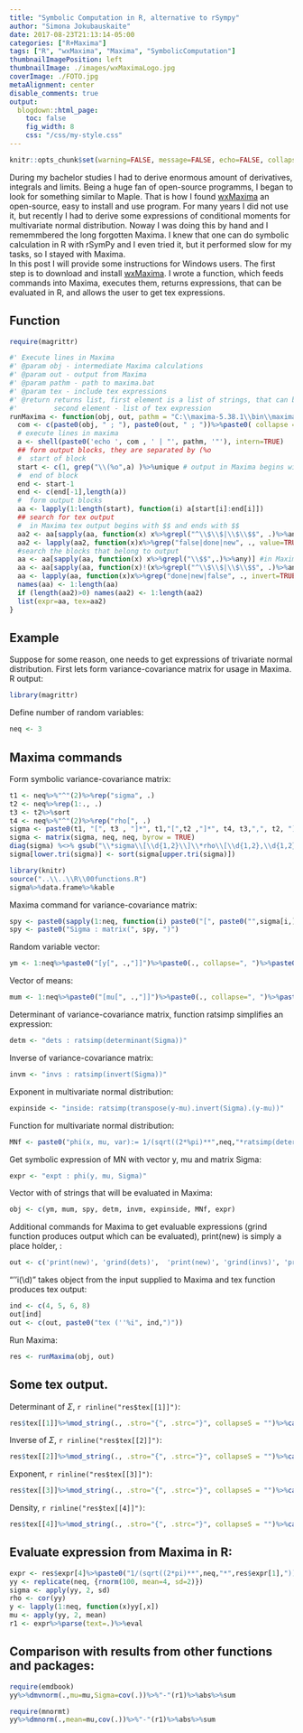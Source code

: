 ```yaml
---
title: "Symbolic Computation in R, alternative to rSympy"
author: "Simona Jokubauskaite"
date: 2017-08-23T21:13:14-05:00
categories: ["R+Maxima"]
tags: ["R", "wxMaxima", "Maxima", "SymbolicComputation"]
thumbnailImagePosition: left
thumbnailImage: ./images/wxMaximaLogo.jpg
coverImage: ./FOTO.jpg
metaAlignment: center
disable_comments: true
output:
  blogdown::html_page:
    toc: false
    fig_width: 8
    css: "/css/my-style.css"
--- 
```



```r
knitr::opts_chunk$set(warning=FALSE, message=FALSE, echo=FALSE, collapse = TRUE)
```

During my bachelor studies I had to derive enormous amount of derivatives, integrals and limits. Being a huge fan of open-source programms, I began to look for something similar to Maple. That is how I found   [wxMaxima](https://sourceforge.net/projects/wxmaxima/) an open-source, easy to install and use program. For many years I did not use it, but recently I had to derive some expressions of conditional moments for multivariate normal distribution. Noway I was doing this by hand and I rememmbered the long forgotten Maxima. I knew that one can do symbolic calculation in R with rSymPy and I even tried it, but it performed slow for my tasks, so I stayed with Maxima.  
In this post I will provide some instructions for Windows users. The first step is to download and install [wxMaxima](https://sourceforge.net/projects/wxmaxima/). 
I wrote a function, which feeds commands into Maxima, executes them, returns expressions, that can be evaluated in R, and allows the user to get tex expressions.

## Function
```r
require(magrittr)

#' Execute lines in Maxima
#' @param obj - intermediate Maxima calculations
#' @param out - output from Maxima
#' @param pathm - path to maxima.bat
#' @param tex - include tex expressions
#' @return returns list, first element is a list of strings, that can be evaluated in R.
#'         second element - list of tex expression 
runMaxima <- function(obj, out, pathm = "C:\\maxima-5.38.1\\bin\\maxima", tex=TRUE){
  com <- c(paste0(obj, " ; "), paste0(out, " ; "))%>%paste0( collapse = "")
  # execute lines in maxima
  a <- shell(paste0('echo ', com , ' | "', pathm, '"'), intern=TRUE)
  ## form output blocks, they are separated by (%o
  #  start of block
  start <- c(1, grep("\\(%o",a) )%>%unique # output in Maxima begins with lines "(%o\\d)"
  #  end of block
  end <- start-1
  end <- c(end[-1],length(a))
  #  form output blocks
  aa <- lapply(1:length(start), function(i) a[start[i]:end[i]]) 
  ## search for tex output
  #  in Maxima tex output begins with $$ and ends with $$
  aa2 <- aa[sapply(aa, function(x) x%>%grepl("^\\$\\$|\\$\\$$", .)%>%any)]
  aa2 <- lapply(aa2, function(x)x%>%grep("false|done|new", ., value=TRUE, invert=TRUE)%>%paste0(., collapse = ""))
  #search the blocks that belong to output
  aa <- aa[sapply(aa, function(x) x%>%grepl("\\$$",.)%>%any)] #in Maxima the last output of line is given by $
  aa <- aa[sapply(aa, function(x)!(x%>%grepl("^\\$\\$|\\$\\$$", .)%>%any))] #remove tex blocks, they begin with $, remove $ and spaces
  aa <- lapply(aa, function(x)x%>%grep("done|new|false", ., invert=TRUE, value=TRUE)%>%paste0(., collapse = "")%>%gsub("(  )|\\$$","",.)) #remove some unnec. output
  names(aa) <- 1:length(aa)
  if (length(aa2)>0) names(aa2) <- 1:length(aa2)
  list(expr=aa, tex=aa2)
}
```

## Example

Suppose for some reason, one needs to get expressions of trivariate normal distribution.
First lets form variance-covariance matrix for usage in Maxima. R output:

```r
library(magrittr)
```

Define number of random variables:

```r
neq <- 3
```

## Maxima commands

Form symbolic variance-covariance matrix:

```r
t1 <- neq%>%"^"(2)%>%rep("sigma", .)
t2 <- neq%>%rep(1:., .)
t3 <- t2%>%sort
t4 <- neq%>%"^"(2)%>%rep("rho[", .)
sigma <- paste0(t1, "[", t3 , "]*", t1,"[",t2 ,"]*", t4, t3,",", t2, "]" )
sigma <- matrix(sigma, neq, neq, byrow = TRUE) 
diag(sigma) %<>% gsub("\\*sigma\\[\\d{1,2}\\]\\*rho\\[\\d{1,2},\\d{1,2}\\]","**2", .)
sigma[lower.tri(sigma)] <- sort(sigma[upper.tri(sigma)])
```

```r
library(knitr)
source("..\\..\\R\\00functions.R")
sigma%>%data.frame%>%kable
```

Maxima command for variance-covariance matrix:

```r
spy <- paste0(sapply(1:neq, function(i) paste0("[", paste0("",sigma[i,],"", collapse = ", "), "]")), collapse = ",")
spy <- paste0("Sigma : matrix(", spy, ")")
```

Random variable vector:

```r
ym <- 1:neq%>%paste0("[y[", .,"]]")%>%paste0(., collapse=", ")%>%paste0("y: matrix(", ., ")") # random variables
```

Vector of means:

```r
mum <- 1:neq%>%paste0("[mu[", .,"]]")%>%paste0(., collapse=", ")%>%paste0("mu: matrix(", ., ")") # vector of means
```

Determinant of variance-covariance matrix, function ratsimp simplifies an expression:

```r
detm <- "dets : ratsimp(determinant(Sigma))"
```

Inverse of variance-covariance matrix:

```r
invm <- "invs : ratsimp(invert(Sigma))" 
```

Exponent in multivariate normal distribution:

```r
expinside <- "inside: ratsimp(transpose(y-mu).invert(Sigma).(y-mu))"
```

Function for multivariate normal distribution:

```r
MNf <- paste0("phi(x, mu, var):= 1/(sqrt((2*%pi)**",neq,"*ratsimp(determinant(var))))*%e**(-1/2*ratsimp(transpose(x-mu).invert(var).(x-mu)))")
```

Get symbolic expression of MN with vector y, mu and matrix Sigma:
```r
expr <- "expt : phi(y, mu, Sigma)"
```

Vector with of strings that will be evaluated in Maxima:

```r
obj <- c(ym, mum, spy, detm, invm, expinside, MNf, expr) 
```

Additional commands for Maxima to get evaluable expressions (grind function produces output which can be evaluated), print(new) is simply a place holder, :

```r
out <- c('print(new)', 'grind(dets)',  'print(new)', 'grind(invs)', 'print(new)', 'grind(expt)', 'print(new)', 'grind(inside)') 
```

"''i(\\d)" takes object from the input supplied to Maxima and tex function produces tex output: 

```r
ind <- c(4, 5, 6, 8)
out[ind]
out <- c(out, paste0("tex (''%i", ind,")")) 
```

Run Maxima:

```r
res <- runMaxima(obj, out)
```


## Some tex output.


Determinant of $\Sigma$,  `r rinline("res$tex[[1]]")`:

```r
res$tex[[1]]%>%mod_string(., .stro="{", .strc="}", collapseS = "")%>%cat(., "\n")

```


Inverse of  $\Sigma$,  `r rinline("res$tex[[2]]")`:

```r
res$tex[[2]]%>%mod_string(., .stro="{", .strc="}", collapseS = "")%>%cat(., "\n")
```


Exponent,  `r rinline("res$tex[[3]]")`:


```r
res$tex[[3]]%>%mod_string(., .stro="{", .strc="}", collapseS = "")%>%cat(., "\n")
```

Density,  `r rinline("res$tex[[4]]")`:

```r
res$tex[[4]]%>%mod_string(., .stro="{", .strc="}", collapseS = "")%>%cat(., "\n")
```

## Evaluate expression from Maxima in R:

```r
expr <- res$expr[4]%>%paste0("1/(sqrt((2*pi)**",neq,"*",res$expr[1],"))*exp(-1/2*", ., ")")%>%gsub("\\[(\\d)\\]", "[[\\1]]",.)
yy <- replicate(neq, {rnorm(100, mean=4, sd=2)})
sigma <- apply(yy, 2, sd)
rho <- cor(yy)
y <- lapply(1:neq, function(x)yy[,x])
mu <- apply(yy, 2, mean)
r1 <- expr%>%parse(text=.)%>%eval
```

## Comparison with results from other functions and packages:

```r
require(emdbook)
yy%>%dmvnorm(.,mu=mu,Sigma=cov(.))%>%"-"(r1)%>%abs%>%sum
```

```r
require(mnormt)
yy%>%dmnorm(.,mean=mu,cov(.))%>%"-"(r1)%>%abs%>%sum
```